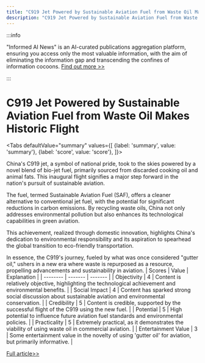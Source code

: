 ```yaml
---
title: "C919 Jet Powered by Sustainable Aviation Fuel from Waste Oil Makes Historic Flight"
description: "C919 Jet Powered by Sustainable Aviation Fuel from Waste Oil Makes Historic Flight"
---
```



:::info

"Informed AI News" is an AI-curated publications aggregation platform, ensuring you access only the most valuable information, with the aim of eliminating the information gap and transcending the confines of information cocoons.  [Find out more >>](/docs/guides)

:::

# C919 Jet Powered by Sustainable Aviation Fuel from Waste Oil Makes Historic Flight


<Tabs
	defaultValue="summary"
	values={[
	{label: 'summary', value: 'summary'},
	{label: 'score', value: 'score'},
]}>
<TabItem value="summary">


China's C919 jet, a symbol of national pride, took to the skies powered by a novel blend of bio-jet fuel, primarily sourced from discarded cooking oil and animal fats. This inaugural flight signifies a major step forward in the nation's pursuit of sustainable aviation.

The fuel, termed Sustainable Aviation Fuel (SAF), offers a cleaner alternative to conventional jet fuel, with the potential for significant reductions in carbon emissions. By recycling waste oils, China not only addresses environmental pollution but also enhances its technological capabilities in green aviation.

This achievement, realized through domestic innovation, highlights China's dedication to environmental responsibility and its aspiration to spearhead the global transition to eco-friendly transportation.

In essence, the C919's journey, fueled by what was once considered "gutter oil," ushers in a new era where waste is repurposed as a resource, propelling advancements and sustainability in aviation.
</TabItem>
<TabItem value="score">
	| Scores     | Value   | Explanation |
	| -------- | ------- | ------- |
	| Objectivity  | 4    | Content is relatively objective, highlighting the technological achievement and environmental benefits.    |
	| Social Impact | 4     | Content has sparked strong social discussion about sustainable aviation and environmental conservation.    |
	| Credibility    | 5    | Content is credible, supported by the successful flight of the C919 using the new fuel.    |
	| Potential    | 5    | High potential to influence future aviation fuel standards and environmental policies.    |
	| Practicality    | 5    | Extremely practical, as it demonstrates the viability of using waste oil in commercial aviation.    |
	| Entertainment Value    | 3    | Some entertainment value in the novelty of using 'gutter oil' for aviation, but primarily informative.    |
</TabItem>
</Tabs>

[Full article>>](https://readhub.cn/topic/8aANHXsnbYu)
